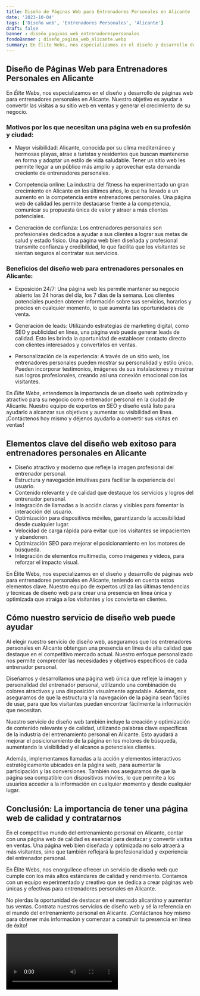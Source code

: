 ```yaml
---
title: Diseño de Páginas Web para Entrenadores Personales en Alicante
date: '2023-10-04'
tags: ['Diseño web', 'Entrenadores Personales', 'Alicante']
draft: false
banner : diseño_paginas_web_entrenadorespersonales
fondoBanner : diseño_pagina_web_alicante.webp
summary: En Élite Webs, nos especializamos en el diseño y desarrollo de páginas web para entrenadores personales en Alicante. Nuestro objetivo es ayudar a convertir las visitas a su sitio web en ventas y generar el crecimiento de su negocio. 
---
```


## Diseño de Páginas Web para Entrenadores Personales en Alicante

En *Élite Webs*, nos especializamos en el diseño y desarrollo de páginas web para entrenadores personales en Alicante. Nuestro objetivo es ayudar a convertir las visitas a su sitio web en ventas y generar el crecimiento de su negocio. 

### Motivos por los que necesitan una página web en su profesión y ciudad:

- Mayor visibilidad: Alicante, conocida por su clima mediterráneo y hermosas playas, atrae a turistas y residentes que buscan mantenerse en forma y adoptar un estilo de vida saludable. Tener un sitio web les permite llegar a un público más amplio y aprovechar esta demanda creciente de entrenadores personales.

- Competencia online: La industria del fitness ha experimentado un gran crecimiento en Alicante en los últimos años, lo que ha llevado a un aumento en la competencia entre entrenadores personales. Una página web de calidad les permite destacarse frente a la competencia, comunicar su propuesta única de valor y atraer a más clientes potenciales.

- Generación de confianza: Los entrenadores personales son profesionales dedicados a ayudar a sus clientes a lograr sus metas de salud y estado físico. Una página web bien diseñada y profesional transmite confianza y credibilidad, lo que facilita que los visitantes se sientan seguros al contratar sus servicios.

### Beneficios del diseño web para entrenadores personales en Alicante:

- Exposición 24/7: Una página web les permite mantener su negocio abierto las 24 horas del día, los 7 días de la semana. Los clientes potenciales pueden obtener información sobre sus servicios, horarios y precios en cualquier momento, lo que aumenta las oportunidades de venta.

- Generación de leads: Utilizando estrategias de marketing digital, como SEO y publicidad en línea, una página web puede generar leads de calidad. Esto les brinda la oportunidad de establecer contacto directo con clientes interesados y convertirlos en ventas.

- Personalización de la experiencia: A través de un sitio web, los entrenadores personales pueden mostrar su personalidad y estilo único. Pueden incorporar testimonios, imágenes de sus instalaciones y mostrar sus logros profesionales, creando así una conexión emocional con los visitantes.

En *Élite Webs*, entendemos la importancia de un diseño web optimizado y atractivo para su negocio como entrenador personal en la ciudad de Alicante. Nuestro equipo de expertos en SEO y diseño está listo para ayudarlo a alcanzar sus objetivos y aumentar su visibilidad en línea. ¡Contáctenos hoy mismo y déjenos ayudarlo a convertir sus visitas en ventas!

<GifSeo />

<Cta />

## Elementos clave del diseño web exitoso para entrenadores personales en Alicante

- Diseño atractivo y moderno que refleje la imagen profesional del entrenador personal.
- Estructura y navegación intuitivas para facilitar la experiencia del usuario.
- Contenido relevante y de calidad que destaque los servicios y logros del entrenador personal.
- Integración de llamadas a la acción claras y visibles para fomentar la interacción del usuario.
- Optimización para dispositivos móviles, garantizando la accesibilidad desde cualquier lugar.
- Velocidad de carga rápida para evitar que los visitantes se impacienten y abandonen.
- Optimización SEO para mejorar el posicionamiento en los motores de búsqueda.
- Integración de elementos multimedia, como imágenes y videos, para reforzar el impacto visual.

En Élite Webs, nos especializamos en el diseño y desarrollo de páginas web para entrenadores personales en Alicante, teniendo en cuenta estos elementos clave. Nuestro equipo de expertos utiliza las últimas tendencias y técnicas de diseño web para crear una presencia en línea única y optimizada que atraiga a los visitantes y los convierta en clientes.

## Cómo nuestro servicio de diseño web puede ayudar

Al elegir nuestro servicio de diseño web, aseguramos que los entrenadores personales en Alicante obtengan una presencia en línea de alta calidad que destaque en el competitivo mercado actual. Nuestro enfoque personalizado nos permite comprender las necesidades y objetivos específicos de cada entrenador personal.

Diseñamos y desarrollamos una página web única que refleje la imagen y personalidad del entrenador personal, utilizando una combinación de colores atractivos y una disposición visualmente agradable. Además, nos aseguramos de que la estructura y la navegación de la página sean fáciles de usar, para que los visitantes puedan encontrar fácilmente la información que necesitan.

Nuestro servicio de diseño web también incluye la creación y optimización de contenido relevante y de calidad, utilizando palabras clave específicas de la industria del entrenamiento personal en Alicante. Esto ayudará a mejorar el posicionamiento de la página en los motores de búsqueda, aumentando la visibilidad y el alcance a potenciales clientes.

Además, implementamos llamadas a la acción y elementos interactivos estratégicamente ubicados en la página web, para aumentar la participación y las conversiones. También nos aseguramos de que la página sea compatible con dispositivos móviles, lo que permite a los usuarios acceder a la información en cualquier momento y desde cualquier lugar.

## Conclusión: La importancia de tener una página web de calidad y contratarnos

En el competitivo mundo del entrenamiento personal en Alicante, contar con una página web de calidad es esencial para destacar y convertir visitas en ventas. Una página web bien diseñada y optimizada no solo atraerá a más visitantes, sino que también reflejará la profesionalidad y experiencia del entrenador personal.

En Élite Webs, nos enorgullece ofrecer un servicio de diseño web que cumple con los más altos estándares de calidad y rendimiento. Contamos con un equipo experimentado y creativo que se dedica a crear páginas web únicas y efectivas para entrenadores personales en Alicante.

No pierdas la oportunidad de destacar en el mercado alicantino y aumentar tus ventas. Contrata nuestros servicios de diseño web y sé la referencia en el mundo del entrenamiento personal en Alicante. ¡Contáctanos hoy mismo para obtener más información y comenzar a construir tu presencia en línea de éxito!

<Video />

<CtaBot job='Entrenadores Personales' city='Alicante'/>

<Gmaps query='Alicante+españa+maps' />